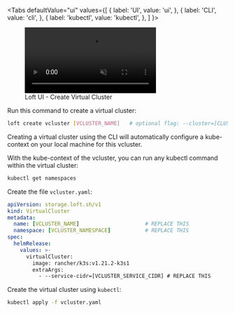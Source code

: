 
<Tabs
  defaultValue="ui"
  values={[
    { label: 'UI', value: 'ui', },
    { label: 'CLI', value: 'cli', },
    { label: 'kubectl', value: 'kubectl', },
  ]
}>
<TabItem value="ui">

<figure class="frame">
  <video controls loop autoplay="true" muted>
    <source src="/docs/media/ui/vclusters/create-vcluster.mp4" type="video/mp4" />
  </video>
  <figcaption>Loft UI - Create Virtual Cluster</figcaption>
</figure>

</TabItem>
<TabItem value="cli">

Run this command to create a virtual cluster:
```bash
loft create vcluster [VCLUSTER_NAME]   # optional flag: --cluster=[CLUSTER_NAME]
```

Creating a virtual cluster using the CLI will automatically configure a kube-context on your local machine for this vcluster.

With the kube-context of the vcluster, you can run any kubectl command within the virtual cluster:
```bash
kubectl get namespaces
```

</TabItem>
<TabItem value="kubectl">

Create the file `vcluster.yaml`:
```yaml
apiVersion: storage.loft.sh/v1
kind: VirtualCluster
metadata:
  name: [VCLUSTER_NAME]                     # REPLACE THIS
  namespace: [VCLUSTER_NAMESPACE]           # REPLACE THIS
spec:
  helmRelease:
    values: >-
      virtualCluster:
        image: rancher/k3s:v1.21.2-k3s1
        extraArgs:
          - --service-cidr=[VCLUSTER_SERVICE_CIDR] # REPLACE THIS
```

Create the virtual cluster using `kubectl`:
```bash
kubectl apply -f vcluster.yaml
```

</TabItem>
</Tabs>